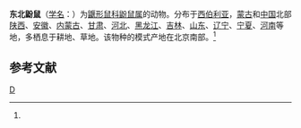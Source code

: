 {{Speciesbox 
| genus = Myospalax
| species = psilurus
| status = LC
| status_system = iucn3.1 
| status_ref = <ref name=iucn>{{IUCN2008|assessors = Shar, S., Tsytsulina, K. & Lkhagvasuren, D.| year=2008 | id=14120 | title=Myospalax psilurus | downloaded=2009-5-5}}</ref>
| authority = (Milne-Edwards, 1874)<ref name='id928'>{{cite web| url =http://www.bioinfo.cn/db05/BjdwSpecies.php?action=view&id=928| title =东北鼢鼠| work =《中国动物物种编目数据库》| publisher =中国科学院微生物研究所| author =中国科学院动物研究所| accessdate =2009-03-27| deadurl =yes| archiveurl =https://web.archive.org/web/20160305030428/http://www.bioinfo.cn/db05/BjdwSpecies.php?action=view&id=928| archivedate =2016-03-05}}</ref>
| synonyms = 
'''''Myospalax epsilanus''''' <small>Thomas, 1912</small><ref name=iucn/>
}}

'''东北鼢鼠'''（[[学名|学名]]：{{lang|la|''Myospalax psilurus''}}）为[[鼴形鼠科|鼴形鼠科]][[鼢鼠属|鼢鼠属]]的动物。分布于[[西伯利亚|西伯利亚]]，[[蒙古|蒙古]]和[[中国|中国]]北部[[陕西|陕西]]、[[安徽|安徽]]、[[内蒙古|内蒙古]]、[[甘肃|甘肃]]、[[河北|河北]]、[[黑龙江|黑龙江]]、[[吉林|吉林]]、[[山东|山东]]、[[辽宁|辽宁]]、[[宁夏|宁夏]]、[[河南|河南]]等地，多栖息于耕地、草地。该物种的模式产地在北京南部。<ref name='id928'/>

== 参考文献 ==
{{reflist}}
{{Taxonbar|from=Q1765844}}

[[Category:鼢鼠属|D]]